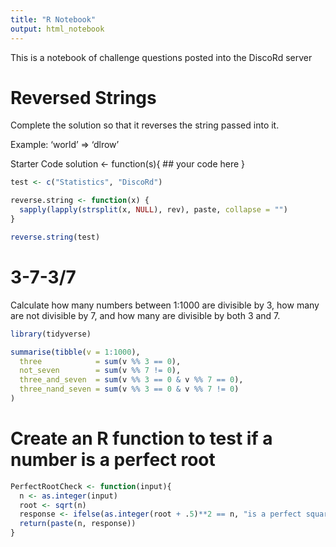 ```yaml
---
title: "R Notebook"
output: html_notebook
---
```

This is a notebook of challenge questions posted into the DiscoRd server

# Reversed Strings

Complete the solution so that it reverses the string passed into it.

Example:
'world'  =>  'dlrow'

Starter Code
solution <- function(s){
  ## your code here
}

```r
test <- c("Statistics", "DiscoRd")

reverse.string <- function(x) {
  sapply(lapply(strsplit(x, NULL), rev), paste, collapse = "")
}

reverse.string(test)
```

# 3-7-3/7 
Calculate how many numbers between 1:1000 are divisible by 3, how many are not divisible by 7, and how many are divisible by both 3 and 7.

```r
library(tidyverse)

summarise(tibble(v = 1:1000),
  three            = sum(v %% 3 == 0),
  not_seven        = sum(v %% 7 != 0),
  three_and_seven  = sum(v %% 3 == 0 & v %% 7 == 0),
  three_nand_seven = sum(v %% 3 == 0 & v %% 7 != 0)
)
```

# Create an R function to test if a number is a perfect root

```r
PerfectRootCheck <- function(input){
  n <- as.integer(input)
  root <- sqrt(n)
  response <- ifelse(as.integer(root + .5)**2 == n, "is a perfect square", "is not a perfect square")
  return(paste(n, response))
}
```

